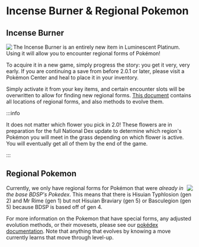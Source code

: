# Incense Burner & Regional Pokemon
## Incense Burner
<img src="/static/img/incense.png" align="left"> The Incense Burner is an entirely new item in Luminescent Platinum. Using it will allow you to encounter regional forms of Pokémon! 

To acquire it in a new game, simply progress the story: you get it very, very early. If you are continuing a save from before 2.0.1 or later, please visit a Pokémon Center and heal to place it in your inventory.

Simply activate it from your key items, and certain encounter slots will be overwritten to allow for finding new regional forms. [This document](https://docs.google.com/spreadsheets/d/1hhvXvWWuAhTGwA0cKJdOx85r1jwNT9cxzOdlXoZq1OY/edit#gid=1793465380) contains all locations of regional forms, and also methods to evolve them.

:::info

It does not matter which flower you pick in 2.0! These flowers are in preparation for the full National Dex update to determine which region's Pokémon you will meet in the grass depending on which flower is active. You will eventually get all of them by the end of the game.

:::

## Regional Pokemon
<img src="/static/img/pm0019_01_00_00_L.png" align="right"> Currently, we only have regional forms for Pokémon that were *already in the base BDSP's Pokedex*. This means that there is Hisuian Typhlosion (gen 2) and Mr Rime (gen 1) but not Hisuian Braviary (gen 5) or Basculegion (gen 5) because BDSP is based off of gen 4.

For more information on the Pokemon that have special forms, any adjusted evolution methods, or their movesets, please see our [pokédex documentation](https://docs.google.com/document/d/1Vn9p53I8O6Br37bvZwLoChlLaVLkUhy447cSlIMTfyA/edit). Note that anything that evolves by knowing a move currently learns that move through level-up.
